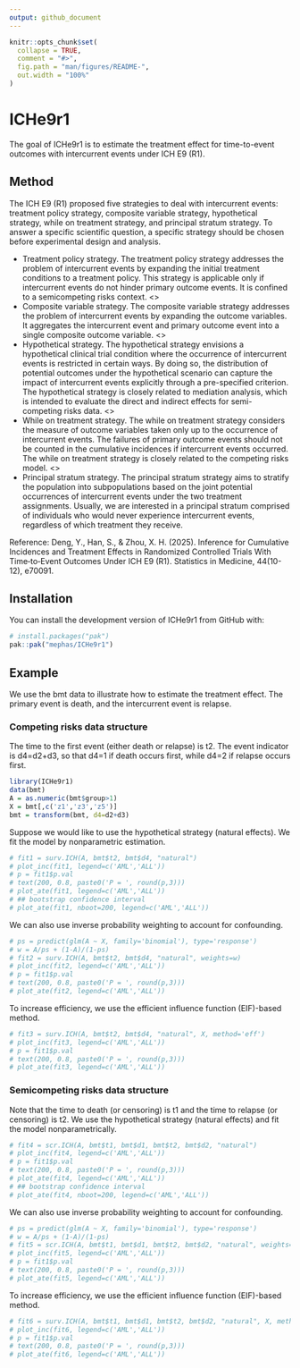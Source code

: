 ```yaml
---
output: github_document
---
```


<!-- README.md is generated from README.Rmd. Please edit that file -->

```r
knitr::opts_chunk$set(
  collapse = TRUE,
  comment = "#>",
  fig.path = "man/figures/README-",
  out.width = "100%"
)
```

# ICHe9r1

<!-- badges: start -->
<!-- badges: end -->

The goal of ICHe9r1 is to estimate the treatment effect for time-to-event outcomes with intercurrent events under ICH E9 (R1).

## Method

The ICH E9 (R1) proposed five strategies to deal with intercurrent events: treatment policy strategy, 
composite variable strategy, hypothetical strategy, while on treatment strategy, and principal stratum 
strategy. To answer a specific scientific question, a specific strategy should be chosen before 
experimental design and analysis.

* Treatment policy strategy. The treatment policy strategy addresses the problem of intercurrent events 
by expanding the initial treatment conditions to a treatment policy. This strategy is applicable only if 
intercurrent events do not hinder primary outcome events. It is confined to a semicompeting risks 
context. <\cr>
* Composite variable strategy. The composite variable strategy addresses the problem of intercurrent events 
by expanding the outcome variables. It aggregates the intercurrent event and primary outcome event into a 
single composite outcome variable. <\cr>
* Hypothetical strategy. The hypothetical strategy envisions a hypothetical clinical trial condition where 
the occurrence of intercurrent events is restricted in certain ways. By doing so, the distribution of 
potential outcomes under the hypothetical scenario can capture the impact of intercurrent events explicitly 
through a pre-specified criterion. The hypothetical strategy is closely related to mediation analysis, 
which is intended to evaluate the direct and indirect effects for semi-competing risks data. <\cr>
* While on treatment strategy. The while on treatment strategy considers the measure of outcome variables 
taken only up to the occurrence of intercurrent events. The failures of primary outcome events should not 
be counted in the cumulative incidences if intercurrent events occurred. The while on treatment strategy is 
closely related to the competing risks model. <\cr>
* Principal stratum strategy. The principal stratum strategy aims to stratify the population into 
subpopulations based on the joint potential occurrences of intercurrent events under the two treatment 
assignments. Usually, we are interested in a principal stratum comprised of individuals who would never 
experience intercurrent events, regardless of which treatment they receive.

Reference: Deng, Y., Han, S., & Zhou, X. H. (2025). Inference for Cumulative Incidences and Treatment 
Effects in Randomized Controlled Trials With Time‐to‐Event Outcomes Under ICH E9 (R1). Statistics in Medicine, 
44(10-12), e70091.


## Installation

You can install the development version of ICHe9r1 from GitHub with:

``` r
# install.packages("pak")
pak::pak("mephas/ICHe9r1")
```

## Example

We use the bmt data to illustrate how to estimate the treatment effect. The primary event is death, and 
the intercurrent event is relapse. 

### Competing risks data structure

The time to the first event (either death or relapse) is t2. The event 
indicator is d4=d2+d3, so that d4=1 if death occurs first, while d4=2 if relapse occurs first.

```r
library(ICHe9r1)
data(bmt)
A = as.numeric(bmt$group>1)
X = bmt[,c('z1','z3','z5')]
bmt = transform(bmt, d4=d2+d3)
```

Suppose we would like to use the hypothetical strategy (natural effects).
We fit the model by nonparametric estimation.

```r
# fit1 = surv.ICH(A, bmt$t2, bmt$d4, "natural")
# plot_inc(fit1, legend=c('AML','ALL'))
# p = fit1$p.val
# text(200, 0.8, paste0('P = ', round(p,3)))
# plot_ate(fit1, legend=c('AML','ALL'))
# ## bootstrap confidence interval
# plot_ate(fit1, nboot=200, legend=c('AML','ALL'))
```

We can also use inverse probability weighting to account for confounding.

```r
# ps = predict(glm(A ~ X, family='binomial'), type='response')
# w = A/ps + (1-A)/(1-ps)
# fit2 = surv.ICH(A, bmt$t2, bmt$d4, "natural", weights=w)
# plot_inc(fit2, legend=c('AML','ALL'))
# p = fit1$p.val
# text(200, 0.8, paste0('P = ', round(p,3)))
# plot_ate(fit2, legend=c('AML','ALL'))
```

To increase efficiency, we use the efficient influence function (EIF)-based method.

```r
# fit3 = surv.ICH(A, bmt$t2, bmt$d4, "natural", X, method='eff')
# plot_inc(fit3, legend=c('AML','ALL'))
# p = fit1$p.val
# text(200, 0.8, paste0('P = ', round(p,3)))
# plot_ate(fit3, legend=c('AML','ALL'))
```

### Semicompeting risks data structure

Note that the time to death (or censoring) is t1 and the time to relapse (or censoring) is t2.
We use the hypothetical strategy (natural effects) and fit the model nonparametrically.

```r
# fit4 = scr.ICH(A, bmt$t1, bmt$d1, bmt$t2, bmt$d2, "natural")
# plot_inc(fit4, legend=c('AML','ALL'))
# p = fit1$p.val
# text(200, 0.8, paste0('P = ', round(p,3)))
# plot_ate(fit4, legend=c('AML','ALL'))
# ## bootstrap confidence interval
# plot_ate(fit4, nboot=200, legend=c('AML','ALL'))
```

We can also use inverse probability weighting to account for confounding.

```r
# ps = predict(glm(A ~ X, family='binomial'), type='response')
# w = A/ps + (1-A)/(1-ps)
# fit5 = scr.ICH(A, bmt$t1, bmt$d1, bmt$t2, bmt$d2, "natural", weights=w)
# plot_inc(fit5, legend=c('AML','ALL'))
# p = fit1$p.val
# text(200, 0.8, paste0('P = ', round(p,3)))
# plot_ate(fit5, legend=c('AML','ALL'))
```

To increase efficiency, we use the efficient influence function (EIF)-based method.

```r
# fit6 = surv.ICH(A, bmt$t1, bmt$d1, bmt$t2, bmt$d2, "natural", X, method='eff')
# plot_inc(fit6, legend=c('AML','ALL'))
# p = fit1$p.val
# text(200, 0.8, paste0('P = ', round(p,3)))
# plot_ate(fit6, legend=c('AML','ALL'))
```

